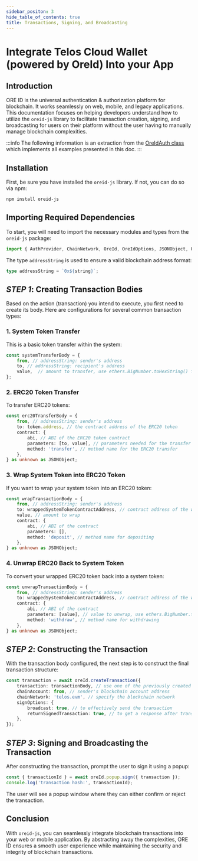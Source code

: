 ```yaml
---
sidebar_positon: 3
hide_table_of_contents: true
title: Transactions, Signing, and Broadcasting
---
```


# Integrate Telos Cloud Wallet (powered by OreId) Into your App

## Introduction

ORE ID is the universal authentication & authorization platform for blockchain. It works seamlessly on web, mobile, and legacy applications. This documentation focuses on helping developers understand how to utilize the `oreid-js` library to facilitate transaction creation, signing, and broadcasting for users on their platform without the user having to manually manage blockchain complexities.

:::info
The following information is an extraction from the [OreIdAuth class](https://github.com/telosnetwork/telos-wallet/blob/develop/src/antelope/wallets/authenticators/OreIdAuth.ts) which implements all examples presented in this doc.
:::

## Installation

First, be sure you have installed the `oreid-js` library. If not, you can do so via npm:

```bash
npm install oreid-js
```

## Importing Required Dependencies

To start, you will need to import the necessary modules and types from the `oreid-js` package:

```typescript
import { AuthProvider, ChainNetwork, OreId, OreIdOptions, JSONObject, UserChainAccount } from 'oreid-js';
```

The type `addressString` is used to ensure a valid blockchain address format:

```typescript
type addressString = `0x${string}`;
```

## *STEP 1*: Creating Transaction Bodies

Based on the action (transaction) you intend to execute, you first need to create its body. Here are configurations for several common transaction types:

### 1. **System Token Transfer**

This is a basic token transfer within the system:

```typescript
const systemTransferBody = {
    from, // addressString: sender's address
    to, // addressString: recipient's address
    value,  // amount to transfer, use ethers.BigNumber.toHexString() for conversion
};
```

### 2. **ERC20 Token Transfer**

To transfer ERC20 tokens:

```typescript
const erc20TransferBody = {
    from, // addressString: sender's address
    to: token.address, // the contract address of the ERC20 token
    contract: {
        abi, // ABI of the ERC20 token contract
        parameters: [to, value], // parameters needed for the transfer method
        method: 'transfer', // method name for the ERC20 transfer
    },
} as unknown as JSONObject;
```

### 3. **Wrap System Token into ERC20 Token**

If you want to wrap your system token into an ERC20 token:

```typescript
const wrapTransactionBody = {
    from, // addressString: sender's address
    to: wrappedSystemTokenContractAddress, // contract address of the wrapped system token
    value, // amount to wrap
    contract: {
        abi, // ABI of the contract
        parameters: [], 
        method: 'deposit', // method name for depositing
    },
} as unknown as JSONObject;
```

### 4. **Unwrap ERC20 Back to System Token**

To convert your wrapped ERC20 token back into a system token:

```typescript
const unwrapTransactionBody = {
    from, // addressString: sender's address
    to: wrappedSystemTokenContractAddress, // contract address of the wrapped system token
    contract: {
        abi, // ABI of the contract
        parameters: [value], // value to unwrap, use ethers.BigNumber.toHexString() for conversion
        method: 'withdraw', // method name for withdrawing
    },
} as unknown as JSONObject;
```

## *STEP 2*: Constructing the Transaction

With the transaction body configured, the next step is to construct the final transaction structure:

```typescript
const transaction = await oreId.createTransaction({
    transaction: transactionBody, // use one of the previously created transaction bodies
    chainAccount: from, // sender's blockchain account address
    chainNetwork: 'telos.evm', // specify the blockchain network
    signOptions: {
        broadcast: true, // to effectively send the transaction
        returnSignedTransaction: true, // to get a response after transaction execution
    },
});
```

## *STEP 3*: Signing and Broadcasting the Transaction

After constructing the transaction, prompt the user to sign it using a popup:

```typescript
const { transactionId } = await oreId.popup.sign({ transaction });
console.log('transaction hash:', transactionId);
```

The user will see a popup window where they can either confirm or reject the transaction.

## Conclusion

With `oreid-js`, you can seamlessly integrate blockchain transactions into your web or mobile application. By abstracting away the complexities, ORE ID ensures a smooth user experience while maintaining the security and integrity of blockchain transactions.
